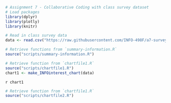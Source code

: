 ```r
# Assignment 7 - Collaborative Coding with class survey dataset
# Load packages
library(dplyr)
library(plotly)
library(knitr)

# Read in class survey data
data <- read.csv("https://raw.githubusercontent.com/INFO-498F/a7-survey-data/master/intro_survey_data.csv")

# Retrieve functions from `summary-information.R`
source("scripts/summary-information.R")

```


```r
# Retrieve function from `chartfile1.R`
source("scripts/chartfile1.R")
chart1 <- make_INFOinterest_chart(data)
```

`r chart1`

```r
# Retrieve function from `chartfile1.R`
source("scripts/chartfile2.R")
```

